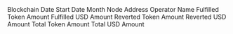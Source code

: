 <ParamField path="blockchain">
Blockchain
</ParamField>
<ParamField path="date_start">
Date Start
</ParamField>
<ParamField path="date_month">
Date Month
</ParamField>
<ParamField path="node_address">
Node Address
</ParamField>
<ParamField path="operator_name">
Operator Name
</ParamField>
<ParamField path="fulfilled_token_amount">
Fulfilled Token Amount
</ParamField>
<ParamField path="fulfilled_usd_amount">
Fulfilled USD Amount
</ParamField>
<ParamField path="reverted_token_amount">
Reverted Token Amount
</ParamField>
<ParamField path="reverted_usd_amount">
Reverted USD Amount
</ParamField>
<ParamField path="total_token_amount">
Total Token Amount
</ParamField>
<ParamField path="total_usd_amount">
Total USD Amount
</ParamField>
